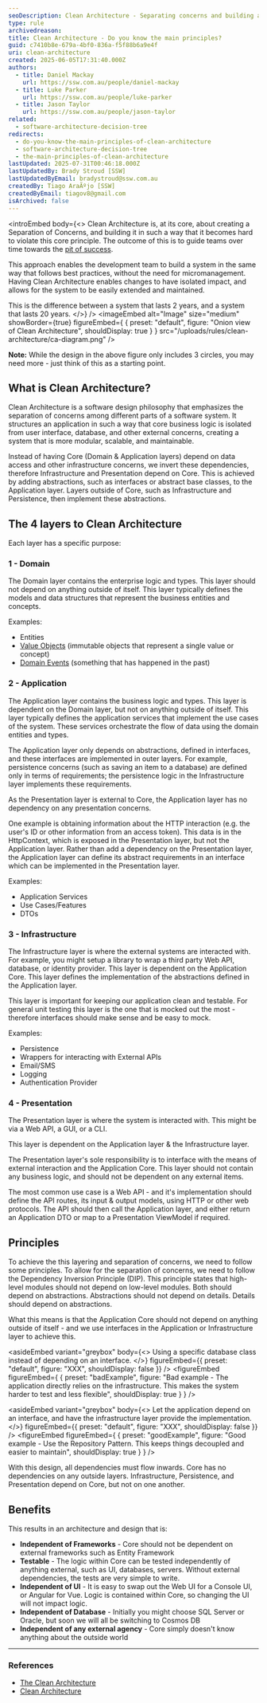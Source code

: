 ```yaml
---
seoDescription: Clean Architecture - Separating concerns and building a lasting system. Discover how CA enables teams to build systems that can be easily extended and maintained. learn about its principles, layers, and benefits.
type: rule
archivedreason:
title: Clean Architecture - Do you know the main principles?
guid: c7410b8e-679a-4bf0-836a-f5f88b6a9e4f
uri: clean-architecture
created: 2025-06-05T17:31:40.000Z
authors:
  - title: Daniel Mackay
    url: https://ssw.com.au/people/daniel-mackay
  - title: Luke Parker
    url: https://ssw.com.au/people/luke-parker
  - title: Jason Taylor
    url: https://ssw.com.au/people/jason-taylor
related:
  - software-architecture-decision-tree
redirects:
  - do-you-know-the-main-principles-of-clean-architecture
  - software-architecture-decision-tree
  - the-main-principles-of-clean-architecture
lastUpdated: 2025-07-31T00:46:18.000Z
lastUpdatedBy: Brady Stroud [SSW]
lastUpdatedByEmail: bradystroud@ssw.com.au
createdBy: Tiago AraÃºjo [SSW]
createdByEmail: tiagov8@gmail.com
isArchived: false
---
```


<introEmbed
  body={<>
Clean Architecture is, at its core, about creating a Separation of Concerns, and building it in such a way that it becomes hard to violate this core principle. The outcome of this is to guide teams over time towards the [pit of success](https://ricomariani.medium.com/the-pit-of-success-cfefc6cb64c8).

This approach enables the development team to build a system in the same way that follows best practices, without the need for micromanagement. Having Clean Architecture enables changes to have isolated impact, and allows for the system to be easily extended and maintained.

This is the difference between a system that lasts 2 years, and a system that lasts 20 years.
  </>}
/>
<imageEmbed
  alt="Image"
  size="medium"
  showBorder={true}
  figureEmbed={ {
    preset: "default",
    figure: "Onion view of Clean Architecture",
    shouldDisplay: true
  } }
  src="/uploads/rules/clean-architecture/ca-diagram.png"
/>

**Note:** While the design in the above figure only includes 3 circles, you may need more - just think of this as a starting point.

## What is Clean Architecture?

Clean Architecture is a software design philosophy that emphasizes the separation of concerns among different parts of a software system. It structures an application in such a way that core business logic is isolated from user interface, database, and other external concerns, creating a system that is more modular, scalable, and maintainable.

Instead of having Core (Domain & Application layers) depend on data access and other infrastructure concerns, we invert these dependencies, therefore Infrastructure and Presentation depend on Core. This is achieved by adding abstractions, such as interfaces or abstract base classes, to the Application layer. Layers outside of Core, such as Infrastructure and Persistence, then implement these abstractions.

## The 4 layers to Clean Architecture

Each layer has a specific purpose:

### 1 - Domain

The Domain layer contains the enterprise logic and types. This layer should not depend on anything outside of itself. This layer typically defines the models and data structures that represent the business entities and concepts.

Examples:

* Entities
* [Value Objects](https://learn.microsoft.com/en-us/dotnet/architecture/microservices/microservice-ddd-cqrs-patterns/implement-value-objects?WT.mc_id=DOP-MVP-33518) (immutable objects that represent a single value or concept)
* [Domain Events](https://learn.microsoft.com/en-us/dotnet/architecture/microservices/microservice-ddd-cqrs-patterns/domain-events-design-implementation?WT.mc_id=DOP-MVP-33518) (something that has happened in the past)

### 2 - Application

The Application layer contains the business logic and types. This layer is dependent on the Domain layer, but not on anything outside of itself. This layer typically defines the application services that implement the use cases of the system. These services orchestrate the flow of data using the domain entities and types.

The Application layer only depends on abstractions, defined in interfaces, and these interfaces are implemented in outer layers. For example, persistence concerns (such as saving an item to a database) are defined only in terms of requirements; the persistence logic in the Infrastructure layer implements these requirements.

As the Presentation layer is external to Core, the Application layer has no dependency on any presentation concerns.

One example is obtaining information about the HTTP interaction (e.g. the user's ID or other information from an access token). This data is in the HttpContext, which is exposed in the Presentation layer, but not the Application layer. Rather than add a dependency on the Presentation layer, the Application layer can define its abstract requirements in an interface which can be implemented in the Presentation layer.

Examples:

* Application Services
* Use Cases/Features
* DTOs

### 3 - Infrastructure

The Infrastructure layer is where the external systems are interacted with. For example, you might setup a library to wrap a third party Web API, database, or identity provider. This layer is dependent on the Application Core. This layer defines the implementation of the abstractions defined in the Application layer.

This layer is important for keeping our application clean and testable. For general unit testing this layer is the one that is mocked out the most - therefore interfaces should make sense and be easy to mock.

Examples:

* Persistence
* Wrappers for interacting with External APIs
* Email/SMS
* Logging
* Authentication Provider

### 4 - Presentation

The Presentation layer is where the system is interacted with. This might be via a Web API, a GUI, or a CLI.

This layer is dependent on the Application layer & the Infrastructure layer.

The Presentation layer's sole responsibility is to interface with the means of external interaction and the Application Core. This layer should not contain any business logic, and should not be dependent on any external items.

The most common use case is a Web API - and it's implementation should define the API routes, its input & output models, using HTTP or other web protocols. The API should then call the Application layer, and either return an Application DTO or map to a Presentation ViewModel if required.

## Principles

To achieve the this layering and separation of concerns, we need to follow some principles. To allow for the separation of concerns, we need to follow the Dependency Inversion Principle (DIP). This principle states that high-level modules should not depend on low-level modules. Both should depend on abstractions. Abstractions should not depend on details. Details should depend on abstractions.

What this means is that the Application Core should not depend on anything outside of itself - and we use interfaces in the Application or Infrastructure layer to achieve this.

<asideEmbed
  variant="greybox"
  body={<>
    Using a specific database class instead of depending on an interface.
  </>}
  figureEmbed={{
    preset: "default",
    figure: "XXX",
    shouldDisplay: false
  }}
/>
<figureEmbed figureEmbed={ {
  preset: "badExample",
  figure: "Bad example - The application directly relies on the infrastructure. This makes the system harder to test and less flexible",
  shouldDisplay: true
} } />


<asideEmbed
  variant="greybox"
  body={<>
    Let the application depend on an interface, and have the infrastructure layer provide the implementation.
  </>}
  figureEmbed={{
    preset: "default",
    figure: "XXX",
    shouldDisplay: false
  }}
/>
<figureEmbed figureEmbed={ {
  preset: "goodExample",
  figure: "Good example - Use the Repository Pattern. This keeps things decoupled and easier to maintain",
  shouldDisplay: true
} } />


With this design, all dependencies must flow inwards. Core has no dependencies on any outside layers. Infrastructure, Persistence, and Presentation depend on Core, but not on one another.

## Benefits

This results in an architecture and design that is:

* **Independent of Frameworks** - Core should not be dependent on external frameworks such as Entity Framework
* **Testable** - The logic within Core can be tested independently of anything external, such as UI, databases, servers. Without external dependencies, the tests are very simple to write.
* **Independent of UI** - It is easy to swap out the Web UI for a Console UI, or Angular for Vue. Logic is contained within Core, so changing the UI will not impact logic.
* **Independent of Database** - Initially you might choose SQL Server or Oracle, but soon we will all be switching to Cosmos DB
* **Independent of any external agency** - Core simply doesn't know anything about the outside world

---

### References

* [The Clean Architecture](http://blog.cleancoder.com/uncle-bob/2012/08/13/the-clean-architecture.html)
* [Clean Architecture](https://docs.microsoft.com/en-us/dotnet/standard/modern-web-apps-azure-architecture/common-web-application-architectures#clean-architecture?WT.mc_id=DOP-MVP-33518)
